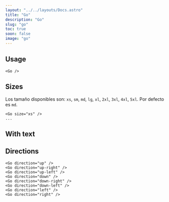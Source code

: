 ```yaml
---
layout: "../../layouts/Docs.astro"
title: "Go"
description: "Go"
slug: "go"
toc: true
soon: false
image: "go"
---
```


## Usage


<Example>
  <Go />
</Example>

```astro
<Go />
```

## Sizes

Los tamaño disponibles son: `xs`, `sm`, `md`, `lg`, `xl`, `2xl`, `3xl`, `4xl`, `5xl`. Por defecto es `md`.

<Example>
  <div class="flex flex-col items-start gap-4">
    <Go size="xs" />
    <Go size="sm" />
    <Go size="md" />
    <Go size="lg" />
    <Go size="xl" />
    <Go size="2xl" />
    <Go size="3xl" />
    <Go size="4xl" />
    <Go size="5xl" />
  </div>
</Example>

```astro
<Go size="xs" />
...
```	

## With text

<Example>
  <Go text='Go up!' />
</Example>

<Example>
  <div class="flex flex-col items-start gap-4">
    <Go text='Go up!' size="xs" />
    <Go text='Go up!' size="sm" />
    <Go text='Go up!' size="md" />
    <Go text='Go up!' size="lg" />
    <Go text='Go up!' size="xl" />
    <Go text='Go up!' size="2xl" />
    <Go text='Go up!' size="3xl" />
    <Go text='Go up!' size="4xl" />
    <Go text='Go up!' size="5xl" />
  </div>
</Example>

## Directions

<Example>
  <div class="flex items-start gap-4 flex-wrap">
    <Go size='xl' direction="up" />
    <Go size='xl' direction="up-right" />
    <Go size='xl' direction="up-left" />
    <Go size='xl' direction="down" />
    <Go size='xl' direction="down-right" />
    <Go size='xl' direction="down-left" />
    <Go size='xl' direction="left" />
    <Go size='xl' direction="right" />
  </div>
</Example>

```astro
<Go direction="up" />
<Go direction="up-right" />
<Go direction="up-left" />
<Go direction="down" />
<Go direction="down-right" />
<Go direction="down-left" />
<Go direction="left" />
<Go direction="right" />
```
